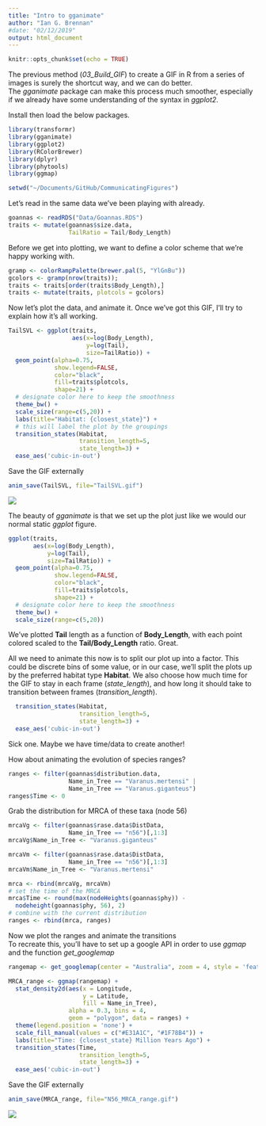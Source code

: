 ```yaml
---
title: "Intro to gganimate"
author: "Ian G. Brennan"
#date: "02/12/2019"
output: html_document
---
```


```r
knitr::opts_chunk$set(echo = TRUE)
```

The previous method (*03_Build_GIF*) to create a GIF in R from a series of images is surely the shortcut way, and we can do better.  
The *gganimate* package can make this process much smoother, especially if we already have some understanding of the syntax in *ggplot2*. 

Install then load the below packages.
```r
library(transformr)
library(gganimate)
library(ggplot2)
library(RColorBrewer)
library(dplyr)
library(phytools)
library(ggmap)
```

```r
setwd("~/Documents/GitHub/CommunicatingFigures")
```

Let's read in the same data we've been playing with already. 
```r
goannas <- readRDS("Data/Goannas.RDS")
traits <- mutate(goannas$size.data,
                 TailRatio = Tail/Body_Length)
```

Before we get into plotting, we want to define a color scheme that we're happy working with. 
```r
gramp <- colorRampPalette(brewer.pal(5, "YlGnBu"))
gcolors <- gramp(nrow(traits)); 
traits <- traits[order(traits$Body_Length),]
traits <- mutate(traits, plotcols = gcolors)
```

Now let's plot the data, and animate it. Once we've got this GIF, I'll try to explain how it's all working. 
```r
TailSVL <- ggplot(traits, 
                  aes(x=log(Body_Length), 
                      y=log(Tail),
                      size=TailRatio)) +
  geom_point(alpha=0.75, 
             show.legend=FALSE, 
             color="black", 
             fill=traits$plotcols, 
             shape=21) + 
  # designate color here to keep the smoothness
  theme_bw() +
  scale_size(range=c(5,20)) +
  labs(title="Habitat: {closest_state}") + 
  # this will label the plot by the groupings
  transition_states(Habitat, 
                    transition_length=5, 
                    state_length=3) +
  ease_aes('cubic-in-out')
```

Save the GIF externally
```r
anim_save(TailSVL, file="TailSVL.gif")
```

![](TailSVL.gif)

The beauty of *gganimate* is that we set up the plot just like we would our normal static *ggplot* figure.
```r
ggplot(traits,
       aes(x=log(Body_Length),
           y=log(Tail),
           size=TailRatio)) +
  geom_point(alpha=0.75, 
             show.legend=FALSE, 
             color="black", 
             fill=traits$plotcols, 
             shape=21) + 
  # designate color here to keep the smoothness
  theme_bw() +
  scale_size(range=c(5,20))
```

We've plotted **Tail** length as a function of **Body_Length**, with each point colored scaled to the **Tail/Body_Length** ratio. Great. 

All we need to animate this now is to split our plot up into a factor. This could be discrete bins of some value, or in our case, we'll split the plots up by the preferred habitat type **Habitat**. We also choose how much time for the GIF to stay in each frame (*state_length*), and how long it should take to transition between frames (*transition_length*). 
```r
  transition_states(Habitat, 
                    transition_length=5, 
                    state_length=3) +
  ease_aes('cubic-in-out')
```

Sick one. Maybe we have time/data to create another!

How about animating the evolution of species ranges?
```r
ranges <- filter(goannas$distribution.data, 
                 Name_in_Tree == "Varanus.mertensi" |
                 Name_in_Tree == "Varanus.giganteus")
ranges$Time <- 0
```

Grab the distribution for MRCA of these taxa (node 56)
```r
mrcaVg <- filter(goannas$rase.data$DistData, 
                 Name_in_Tree == "n56")[,1:3]
mrcaVg$Name_in_Tree <- "Varanus.giganteus"

mrcaVm <- filter(goannas$rase.data$DistData,
                 Name_in_Tree == "n56")[,1:3]
mrcaVm$Name_in_Tree <- "Varanus.mertensi"

mrca <- rbind(mrcaVg, mrcaVm)
# set the time of the MRCA
mrca$Time <- round(max(nodeHeights(goannas$phy)) -
  nodeheight(goannas$phy, 56), 2)
# combine with the current distribution
ranges <- rbind(mrca, ranges)
```

Now we plot the ranges and animate the transitions  
To recreate this, you'll have to set up a google API in order to use *ggmap* and the function *get_googlemap*
```r
rangemap <- get_googlemap(center = "Australia", zoom = 4, style = 'feature:all|element:labels|visibility:off')

MRCA_range <- ggmap(rangemap) +
  stat_density2d(aes(x = Longitude, 
                     y = Latitude, 
                     fill = Name_in_Tree), 
                 alpha = 0.3, bins = 4,
                 geom = "polygon", data = ranges) + 
  theme(legend.position = 'none') +
  scale_fill_manual(values = c("#E31A1C", "#1F78B4")) +
  labs(title="Time: {closest_state} Million Years Ago") +
  transition_states(Time, 
                    transition_length=5, 
                    state_length=3) +
  ease_aes('cubic-in-out')
```

Save the GIF externally
```r
anim_save(MRCA_range, file="N56_MRCA_range.gif")
```

![](N56_MRCA_range.gif)
